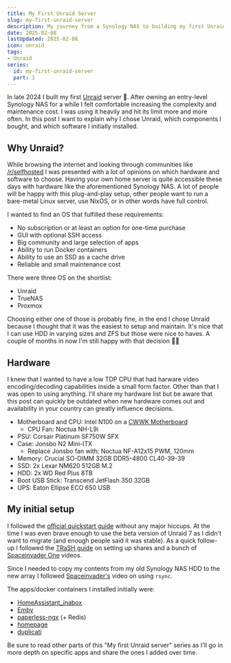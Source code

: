 ```yaml
---
title: My First Unraid Server
slug: my-first-unraid-server
description: My journey from a Synology NAS to building my first Unraid server, detailing my initial hardware and software choices.
date: 2025-02-08
lastUpdated: 2025-02-08
icon: unraid
tags:
- Unraid
series:
  id: my-first-unraid-server
  part: 1
---
```


In late 2024 I built my first [Unraid](https://unraid.net/) server 🎉. After owning an entry-level Synology NAS for a while I felt comfortable increasing the complexity and maintenance cost. I was using it heavily and hit its limit more and more often. In this post I want to explain why I chose Unraid, which components I bought, and which software I initially installed.

## Why Unraid?

While browsing the internet and looking through communities like [/r/selfhosted](https://www.reddit.com/r/selfhosted/) I was presented with a lot of opinions on which hardware and software to choose. Having your own home server is quite accessible these days with hardware like the aforementioned Synology NAS. A lot of people will be happy with this plug-and-play setup, other people want to run a bare-metal Linux server, use NixOS, or in other words have full control.

I wanted to find an OS that fulfilled these requirements:

- No subscription or at least an option for one-time purchase
- GUI with optional SSH access
- Big community and large selection of apps
- Ability to run Docker containers
- Ability to use an SSD as a cache drive
- Reliable and small maintenance cost

There were three OS on the shortlist:

- Unraid
- TrueNAS
- Proxmox

Choosing either one of those is probably fine, in the end I chose Unraid because I thought that it was the easiest to setup and maintain. It's nice that I can use HDD in varying sizes and ZFS but those were nice to haves. A couple of months in now I'm still happy with that decision 👍🏻

## Hardware

I knew that I wanted to have a low TDP CPU that had harware video encoding/decoding capabilities inside a small form factor. Other than that I was open to using anything. I'll share my hardware list but be aware that this post can quickly be outdated when new hardware comes out and availability in your country can greatly influence decisions.

- Motherboard and CPU: Intel N100 on a [CWWK Motherboard](https://cwwk.net/products/cwwk-12th-gen-i3-n305-n100-2-intel-i226-v-2-5g-nas-motherboard-6-sata3-0-6-bay-soft-rout-1-ddr5-4800mhz-firewall-itx-mainboard)
  - CPU Fan: Noctua NH-L9i
- PSU: Corsair Platinum SF750W SFX
- Case: Jonsbo N2 Mini-ITX
  - Replace Jonsbo fan with: Noctua NF-A12x15 PWM, 120mm
- Memory: Crucial SO-DIMM 32GB DDR5-4800 CL40-39-39
- SSD: 2x Lexar NM620 512GB M.2
- HDD: 2x WD Red Plus 8TB
- Boot USB Stick: Transcend JetFlash 350 32GB
- UPS: Eaton Ellipse ECO 650 USB

## My initial setup

I followed the [official quickstart guide](https://docs.unraid.net/unraid-os/getting-started/quick-install-guide/) without any major hiccups. At the time I was even brave enough to use the beta version of Unraid 7 as I didn't want to migrate (and enough people said it was stable). As a quick follow-up I followed the [TRaSH guide](https://trash-guides.info/File-and-Folder-Structure/How-to-set-up/Unraid/) on setting up shares and a bunch of [Spaceinvader One](https://www.youtube.com/c/SpaceinvaderOne) videos.

Since I needed to copy my contents from my old Synology NAS HDD to the new array I followed [Spaceinvader's](https://www.youtube.com/watch?v=dkp_BUgJGqE) video on using `rsync`.

The apps/docker containers I installed initially were:

- [HomeAssistant_inabox](https://github.com/SpaceinvaderOne/Home_Assistant_inabox)
- [Emby](https://emby.media/)
- [paperless-ngx](https://docs.paperless-ngx.com/) (+ Redis)
- [homepage](https://gethomepage.dev/)
- [duplicati](https://duplicati.com/)

Be sure to read other parts of this "My first Unraid server" series as I'll go in more depth on specific apps and share the ones I added over time.